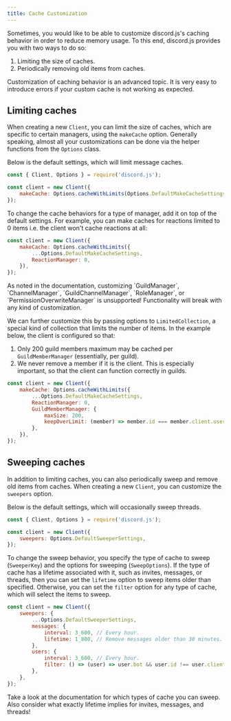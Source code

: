 ```yaml
---
title: Cache Customization
---
```


Sometimes, you would like to be able to customize discord.js's caching behavior in order to reduce memory usage.
To this end, discord.js provides you with two ways to do so:

1. Limiting the size of caches.
2. Periodically removing old items from caches.

<Callout type="error">
	Customization of caching behavior is an advanced topic.
	It is very easy to introduce errors if your custom cache is not working as expected.
</Callout>

## Limiting caches

When creating a new `Client`, you can limit the size of caches, which are specific to certain managers, using the `makeCache` option. Generally speaking, almost all your customizations can be done via the helper functions from the `Options` class.

Below is the default settings, which will limit message caches.

```js
const { Client, Options } = require('discord.js');

const client = new Client({
	makeCache: Options.cacheWithLimits(Options.DefaultMakeCacheSettings),
});
```

To change the cache behaviors for a type of manager, add it on top of the default settings. For example, you can make caches for reactions limited to 0 items i.e. the client won't cache reactions at all:

```js
const client = new Client({
	makeCache: Options.cacheWithLimits({
		...Options.DefaultMakeCacheSettings,
		ReactionManager: 0,
	}),
});
```

<Callout type="error" title="Unsupported customization">
	As noted in the documentation, customizing `GuildManager`, `ChannelManager`, `GuildChannelManager`, `RoleManager`, or `PermissionOverwriteManager` is unsupported! Functionality will break with any kind of customization.
</Callout>

We can further customize this by passing options to `LimitedCollection`, a special kind of collection that limits the number of items. In the example below, the client is configured so that:

1. Only 200 guild members maximum may be cached per `GuildMemberManager` (essentially, per guild).
2. We never remove a member if it is the client. This is especially important, so that the client can function correctly in guilds.

```js
const client = new Client({
	makeCache: Options.cacheWithLimits({
		...Options.DefaultMakeCacheSettings,
		ReactionManager: 0,
		GuildMemberManager: {
			maxSize: 200,
			keepOverLimit: (member) => member.id === member.client.user.id,
		},
	}),
});
```

## Sweeping caches

In addition to limiting caches, you can also periodically sweep and remove old items from caches. When creating a new `Client`, you can customize the `sweepers` option.

Below is the default settings, which will occasionally sweep threads.

```js
const { Client, Options } = require('discord.js');

const client = new Client({
	sweepers: Options.DefaultSweeperSettings,
});
```

To change the sweep behavior, you specify the type of cache to sweep (`SweeperKey`) and the options for sweeping (`SweepOptions`). If the type of cache has a lifetime associated with it, such as invites, messages, or threads, then you can set the `lifetime` option to sweep items older than specified. Otherwise, you can set the `filter` option for any type of cache, which will select the items to sweep.

```js
const client = new Client({
	sweepers: {
		...Options.DefaultSweeperSettings,
		messages: {
			interval: 3_600, // Every hour.
			lifetime: 1_800, // Remove messages older than 30 minutes.
		},
		users: {
			interval: 3_600, // Every hour.
			filter: () => (user) => user.bot && user.id !== user.client.user.id, // Remove all bots.
		},
	},
});
```

<Callout title="Take some time to consider what you are changing and do some research about what that implies">
	Take a look at the documentation for which types of cache you can sweep.
	Also consider what exactly lifetime implies for invites, messages, and threads!
</Callout>


